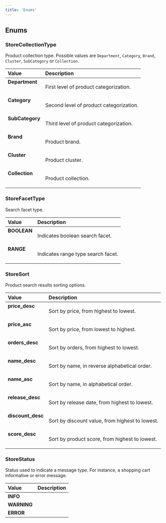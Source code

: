 ```yaml
---
title: 'Enums'
---
```


## Enums

### StoreCollectionType

Product collection type. Possible values are `Department`, `Category`, `Brand`, `Cluster`, `SubCategory` or `Collection`.

<table>
<thead>
<th align="left">Value</th>
<th align="left">Description</th>
</thead>
<tbody>
<tr>
<td valign="top"><strong>Department</strong></td>
<td>

First level of product categorization.

</td>
</tr>
<tr>
<td valign="top"><strong>Category</strong></td>
<td>

Second level of product categorization.

</td>
</tr>
<tr>
<td valign="top"><strong>SubCategory</strong></td>
<td>

Third level of product categorization.

</td>
</tr>
<tr>
<td valign="top"><strong>Brand</strong></td>
<td>

Product brand.

</td>
</tr>
<tr>
<td valign="top"><strong>Cluster</strong></td>
<td>

Product cluster.

</td>
</tr>
<tr>
<td valign="top"><strong>Collection</strong></td>
<td>

Product collection.

</td>
</tr>
</tbody>
</table>

### StoreFacetType

Search facet type.

<table>
<thead>
<th align="left">Value</th>
<th align="left">Description</th>
</thead>
<tbody>
<tr>
<td valign="top"><strong>BOOLEAN</strong></td>
<td>

Indicates boolean search facet.

</td>
</tr>
<tr>
<td valign="top"><strong>RANGE</strong></td>
<td>

Indicates range type search facet.

</td>
</tr>
</tbody>
</table>

### StoreSort

Product search results sorting options.

<table>
<thead>
<th align="left">Value</th>
<th align="left">Description</th>
</thead>
<tbody>
<tr>
<td valign="top"><strong>price_desc</strong></td>
<td>

Sort by price, from highest to lowest.

</td>
</tr>
<tr>
<td valign="top"><strong>price_asc</strong></td>
<td>

Sort by price, from lowest to highest.

</td>
</tr>
<tr>
<td valign="top"><strong>orders_desc</strong></td>
<td>

Sort by orders, from highest to lowest.

</td>
</tr>
<tr>
<td valign="top"><strong>name_desc</strong></td>
<td>

Sort by name, in reverse alphabetical order.

</td>
</tr>
<tr>
<td valign="top"><strong>name_asc</strong></td>
<td>

Sort by name, in alphabetical order.

</td>
</tr>
<tr>
<td valign="top"><strong>release_desc</strong></td>
<td>

Sort by release date, from  highest to lowest.

</td>
</tr>
<tr>
<td valign="top"><strong>discount_desc</strong></td>
<td>

Sort by discount value, from highest to lowest.

</td>
</tr>
<tr>
<td valign="top"><strong>score_desc</strong></td>
<td>

Sort by product score, from highest to lowest.

</td>
</tr>
</tbody>
</table>

### StoreStatus

Status used to indicate a message type. For instance, a shopping cart informative or error message.

<table>
<thead>
<th align="left">Value</th>
<th align="left">Description</th>
</thead>
<tbody>
<tr>
<td valign="top"><strong>INFO</strong></td>
<td></td>
</tr>
<tr>
<td valign="top"><strong>WARNING</strong></td>
<td></td>
</tr>
<tr>
<td valign="top"><strong>ERROR</strong></td>
<td></td>
</tr>
</tbody>
</table>
